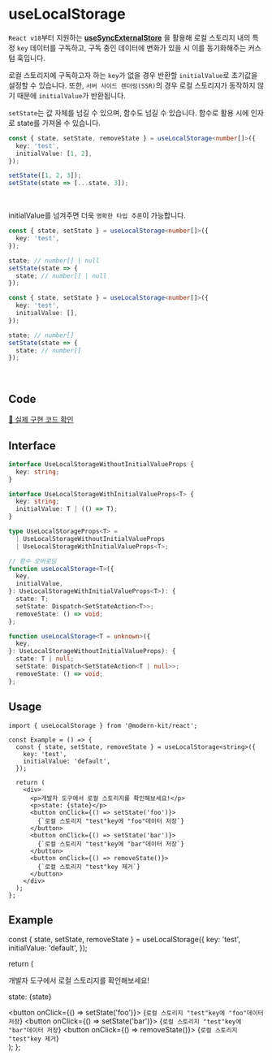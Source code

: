 
# useLocalStorage

`React v18`부터 지원하는 **[useSyncExternalStore](https://react.dev/reference/react/useSyncExternalStore)** 을 활용해 로컬 스토리지 내의 특정 `key` 데이터를 구독하고, 구독 중인 데이터에 변화가 있을 시 이를 동기화해주는 커스텀 훅입니다.

로컬 스토리지에 구독하고자 하는 `key`가 없을 경우 반환할 `initialValue`로 초기값을 설정할 수 있습니다. 또한, `서버 사이드 렌더링(SSR)`의 경우 로컬 스토리지가 동작하지 않기 때문에 `initialValue`가 반환됩니다.

`setState`는 값 자체를 넘길 수 있으며, 함수도 넘길 수 있습니다. 함수로 활용 시에 인자로 state를 가져올 수 있습니다.

```ts
const { state, setState, removeState } = useLocalStorage<number[]>({
  key: 'test',
  initialValue: [1, 2],
});

setState([1, 2, 3]);
setState(state => [...state, 3]);
```

<br />

initialValue를 넘겨주면 더욱 `명확한 타입 추론`이 가능합니다.

```ts
const { state, setState } = useLocalStorage<number[]>({
  key: 'test',
});

state; // number[] | null
setState(state => {
  state; // number[] | null
});
```

```ts
const { state, setState } = useLocalStorage<number[]>({
  key: 'test',
  initialValue: [],
});

state; // number[]
setState(state => {
  state; // number[]
});
```

<br />

## Code
[🔗 실제 구현 코드 확인](https://github.com/modern-agile-team/modern-kit/blob/main/packages/react/src/hooks/useLocalStorage/index.ts)

## Interface
```ts title="typescript"
interface UseLocalStorageWithoutInitialValueProps {
  key: string;
}

interface UseLocalStorageWithInitialValueProps<T> {
  key: string;
  initialValue: T | (() => T);
}

type UseLocalStorageProps<T> =
  | UseLocalStorageWithoutInitialValueProps
  | UseLocalStorageWithInitialValueProps<T>;
```
```ts
// 함수 오버로딩
function useLocalStorage<T>({
  key,
  initialValue,
}: UseLocalStorageWithInitialValueProps<T>): {
  state: T;
  setState: Dispatch<SetStateAction<T>>;
  removeState: () => void;
};

function useLocalStorage<T = unknown>({
  key,
}: UseLocalStorageWithoutInitialValueProps): {
  state: T | null;
  setState: Dispatch<SetStateAction<T | null>>;
  removeState: () => void;
};
```

## Usage
```tsx title="typescript"
import { useLocalStorage } from '@modern-kit/react';

const Example = () => {
  const { state, setState, removeState } = useLocalStorage<string>({
    key: 'test',
    initialValue: 'default',
  });

  return (
    <div>
      <p>개발자 도구에서 로컬 스토리지를 확인해보세요!</p>
      <p>state: {state}</p>
      <button onClick={() => setState('foo')}>
        {`로컬 스토리지 "test"key에 "foo"데이터 저장`}
      </button>
      <button onClick={() => setState('bar')}>
        {`로컬 스토리지 "test"key에 "bar"데이터 저장`}
      </button>
      <button onClick={() => removeState()}>
        {`로컬 스토리지 "test"key 제거`}
      </button>
    </div>
  );
};
```

## Example

  const { state, setState, removeState } = useLocalStorage({
    key: 'test',
    initialValue: 'default',
  });

  return (
    <div>
      <p>개발자 도구에서 로컬 스토리지를 확인해보세요!</p>
      <p>state: {state}</p>
      <button onClick={() => setState('foo')}>
        {`로컬 스토리지 "test"key에 "foo"데이터 저장`}
      </button>
      <button onClick={() => setState('bar')}>
        {`로컬 스토리지 "test"key에 "bar"데이터 저장`}
      </button>
      <button onClick={() => removeState()}>
        {`로컬 스토리지 "test"key 제거`}
      </button>
    </div>
  );
};


<Example />